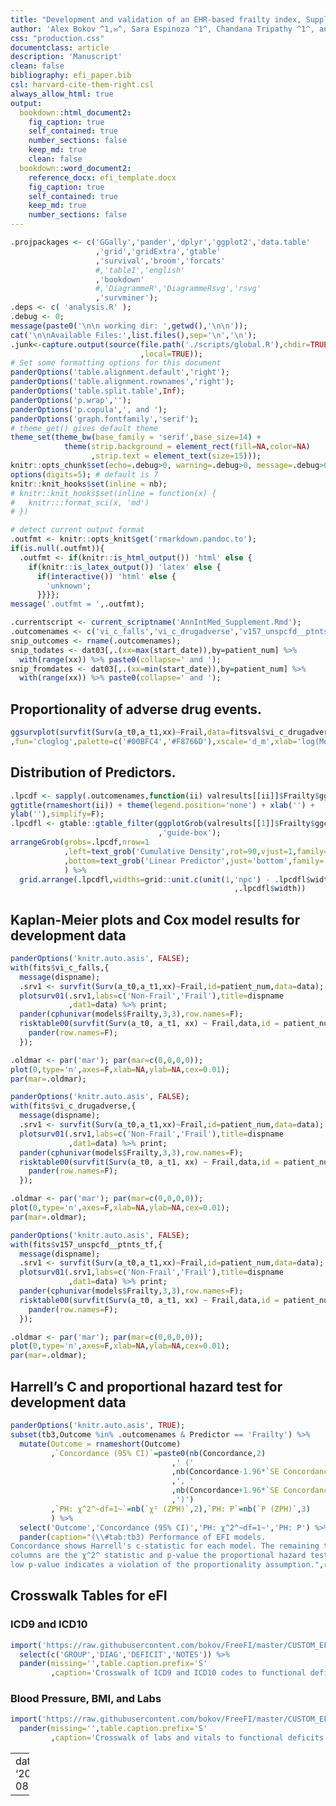 ```yaml
---
title: "Development and validation of an EHR-based frailty index, Supplementary Materials"
author: 'Alex Bokov ^1,✉^, Sara Espinoza ^1^, Chandana Tripathy ^1^, and Kathleen R. Stevens ^1^'
css: "production.css"
documentclass: article
description: 'Manuscript'
clean: false
bibliography: efi_paper.bib
csl: harvard-cite-them-right.csl
always_allow_html: true
output:
  bookdown::html_document2:
    fig_caption: true
    self_contained: true
    number_sections: false
    keep_md: true
    clean: false
  bookdown::word_document2:
    reference_docx: efi_template.docx
    fig_caption: true
    self_contained: true
    keep_md: true
    number_sections: false
---
```





```r
.projpackages <- c('GGally','pander','dplyr','ggplot2','data.table'
                   ,'grid','gridExtra','gtable'
                   ,'survival','broom','forcats'
                   #,'table1','english'
                   ,'bookdown'
                   #,'DiagrammeR','DiagrammeRsvg','rsvg'
                   ,'survminer');
.deps <- c( 'analysis.R' );
.debug <- 0;
message(paste0('\n\n working dir: ',getwd(),'\n\n'));
cat('\n\nAvailable Files:',list.files(),sep='\n','\n');
.junk<-capture.output(source(file.path('./scripts/global.R'),chdir=TRUE,echo=!1
                             ,local=TRUE));
# Set some formatting options for this document
panderOptions('table.alignment.default','right');
panderOptions('table.alignment.rownames','right');
panderOptions('table.split.table',Inf);
panderOptions('p.wrap','');
panderOptions('p.copula',', and ');
panderOptions('graph.fontfamily','serif');
# theme_get() gives default theme
theme_set(theme_bw(base_family = 'serif',base_size=14) +
            theme(strip.background = element_rect(fill=NA,color=NA)
                  ,strip.text = element_text(size=15)));
knitr::opts_chunk$set(echo=.debug>0, warning=.debug>0, message=.debug>0);
options(digits=5); # default is 7
knitr::knit_hooks$set(inline = nb);
# knitr::knit_hooks$set(inline = function(x) {
#   knitr:::format_sci(x, 'md')
# })

# detect current output format
.outfmt <- knitr::opts_knit$get('rmarkdown.pandoc.to');
if(is.null(.outfmt)){
  .outfmt <- if(knitr::is_html_output()) 'html' else {
    if(knitr::is_latex_output()) 'latex' else {
      if(interactive()) 'html' else {
        'unknown';
      }}}};
message('.outfmt = ',.outfmt);

.currentscript <- current_scriptname('AnnIntMed_Supplement.Rmd');
.outcomenames <- c('vi_c_falls','vi_c_drugadverse','v157_unspcfd__ptnts_tf')
snip_outcomes <- rname(.outcomenames);
snip_todates <- dat03[,.(xx=max(start_date)),by=patient_num] %>%
  with(range(xx)) %>% paste0(collapse=' and ');
snip_fromdates <- dat03[,.(xx=min(start_date)),by=patient_num] %>%
  with(range(xx)) %>% paste0(collapse=' and ');
```

## Proportionality of adverse drug events.

```r
ggsurvplot(survfit(Surv(a_t0,a_t1,xx)~Frail,data=fitsval$vi_c_drugadverse$data)
,fun='cloglog',palette=c('#00BFC4','#F8766D'),xscale='d_m',xlab='log(Months)',font.family=theme_get()$text$family);
```

## Distribution of Predictors.

```r

.lpcdf <- sapply(.outcomenames,function(ii) valresults[[ii]]$Frailty$ggcdf +
ggtitle(rnameshort(ii)) + theme(legend.position='none') + xlab('') + 
ylab(''),simplify=F);
.lpcdfl <- gtable::gtable_filter(ggplotGrob(valresults[[1]]$Frailty$ggcdf)
                                 ,'guide-box');
arrangeGrob(grobs=.lpcdf,nrow=1
            ,left=text_grob('Cumulative Density',rot=90,vjust=1,family='serif')
            ,bottom=text_grob('Linear Predictor',just='bottom',family='serif')
            ) %>% 
  grid.arrange(.lpcdfl,widths=grid::unit.c(unit(1,'npc') - .lpcdfl$width
                                                  ,.lpcdfl$width))
```

## Kaplan-Meier plots and Cox model results for development data

```r
panderOptions('knitr.auto.asis', FALSE);
with(fits$vi_c_falls,{
  message(dispname);
  .srv1 <- survfit(Surv(a_t0,a_t1,xx)~Frail,id=patient_num,data=data);
  plotsurv01(.srv1,labs=c('Non-Frail','Frail'),title=dispname
             ,dat1=data) %>% print; 
  pander(cphunivar(models$Frailty,3,3),row.names=F);
  risktable00(survfit(Surv(a_t0, a_t1, xx) ~ Frail,data,id = patient_num)) %>%
    pander(row.names=F);
  });

```
```r
.oldmar <- par('mar'); par(mar=c(0,0,0,0));
plot(0,type='n',axes=F,xlab=NA,ylab=NA,cex=0.01);
par(mar=.oldmar);
```

```r
panderOptions('knitr.auto.asis', FALSE);
with(fits$vi_c_drugadverse,{
  message(dispname);
  .srv1 <- survfit(Surv(a_t0,a_t1,xx)~Frail,id=patient_num,data=data);
  plotsurv01(.srv1,labs=c('Non-Frail','Frail'),title=dispname
             ,dat1=data) %>% print; 
  pander(cphunivar(models$Frailty,3,3),row.names=F);
  risktable00(survfit(Surv(a_t0, a_t1, xx) ~ Frail,data,id = patient_num)) %>%
    pander(row.names=F);
  });
```
```r
.oldmar <- par('mar'); par(mar=c(0,0,0,0));
plot(0,type='n',axes=F,xlab=NA,ylab=NA,cex=0.01);
par(mar=.oldmar);
```


```r
panderOptions('knitr.auto.asis', FALSE);
with(fits$v157_unspcfd__ptnts_tf,{
  message(dispname);
  .srv1 <- survfit(Surv(a_t0,a_t1,xx)~Frail,id=patient_num,data=data);
  plotsurv01(.srv1,labs=c('Non-Frail','Frail'),title=dispname
             ,dat1=data) %>% print; 
  pander(cphunivar(models$Frailty,3,3),row.names=F);
  risktable00(survfit(Surv(a_t0, a_t1, xx) ~ Frail,data,id = patient_num)) %>%
    pander(row.names=F);
  });
```
```r
.oldmar <- par('mar'); par(mar=c(0,0,0,0));
plot(0,type='n',axes=F,xlab=NA,ylab=NA,cex=0.01);
par(mar=.oldmar);
```


## Harrell's C and proportional hazard test for development data

```r
panderOptions('knitr.auto.asis', TRUE);
subset(tb3,Outcome %in% .outcomenames & Predictor == 'Frailty') %>% 
  mutate(Outcome = rnameshort(Outcome)
         ,`Concordance (95% CI)`=paste0(nb(Concordance,2)
                                    ,' ('
                                    ,nb(Concordance-1.96*`SE Concordance`,2)
                                    ,', '
                                    ,nb(Concordance+1.96*`SE Concordance`,2)
                                    ,')')
         ,`PH: χ^2^~df=1~`=nb(`χ² (ZPH)`,2),`PH: P`=nb(`P (ZPH)`,3)
         ) %>% 
  select('Outcome','Concordance (95% CI)','PH: χ^2^~df=1~','PH: P') %>% 
  pander(caption="(\\#tab:tb3) Performance of EFI models. 
Concordance shows Harrell's c-statistic for each model. The remaining two 
columns are the χ^2^ statistic and p-value the proportional hazard test. A
low p-value indicates a violation of the proportionality assumption.",row.names=F);

```

## Crosswalk Tables for eFI

### ICD9 and ICD10

```r
import('https://raw.githubusercontent.com/bokov/FreeFI/master/CUSTOM_EFI_CODES_I2B2.tsv') %>%
  select(c('GROUP','DIAG','DEFICIT','NOTES')) %>% 
  pander(missing='',table.caption.prefix='S'
         ,caption='Crosswalk of ICD9 and ICD10 codes to functional deficits');
```

### Blood Pressure, BMI, and Labs

```r
import('https://raw.githubusercontent.com/bokov/FreeFI/master/CUSTOM_EFI_LABS_I2B2.tsv') %>%
  pander(missing='',table.caption.prefix='S'
         ,caption='Crosswalk of labs and vitals to functional deficits');
```
---
date: '2021-08-08'

---
